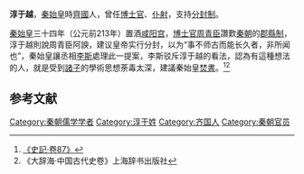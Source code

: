 '''淳于越'''，[[秦始皇|秦始皇]]時[[齊國|齊國]]人，曾任[[博士官|博士官]]、[[仆射|仆射]]，支持[[分封制|分封制]]。

[[秦始皇|秦始皇]]三十四年（公元前213年）置酒[[咸阳宫|咸阳宫]]，[[博士官|博士官]][[周青臣|周青臣]]讚歎[[秦朝|秦朝]]的[[郡縣制|郡縣制]]，淳于越則說周青臣阿諛，建议皇帝实行分封，以为“事不师古而能长久者，非所闻也”，秦始皇讓丞相[[李斯|李斯]]處理此一提案，李斯驳斥淳于越的看法，認為有這種想法的人，就是受到[[諸子|諸子]]的學術思想荼毒太深，建議秦始皇[[焚书坑儒|焚書]]。<ref>[[:s:史記/卷087|《史記·卷87》]]</ref><ref>《大辞海·中国古代史卷》上海辞书出版社</ref>

==参考文献==
{{Reflist}}

{{秦朝人物小作品}}
{{秦末汉初人物}}

[[Category:秦朝儒学学者|Category:秦朝儒学学者]]
[[Category:淳于姓|Category:淳于姓]]
[[Category:齐国人|Category:齐国人]]
[[Category:秦朝官员|Category:秦朝官员]]